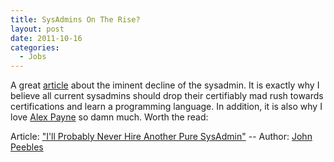 ```yaml
---
title: SysAdmins On The Rise?
layout: post
date: 2011-10-16
categories:
  - Jobs
---
```


A great [article][3] about the iminent decline of the sysadmin. It is exactly
why I believe all current sysadmins should drop their certifiably mad rush
towards certifications and learn a programming language. In addition, it is
also why I love [Alex Payne][2] so damn much. Worth the read:

Article: ["I'll Probably Never Hire Another Pure SysAdmin"][3]
-- Author: [John Peebles][4]

[2]: http://cloudbacon.com/2011/05/09/It-Is-Just-Environmental/
[3]: http://peebs.org/2011/10/16/ill-probably-never-hire-another-pure-sysadmin/
[4]: http://twitter.com/johnjpeebles
